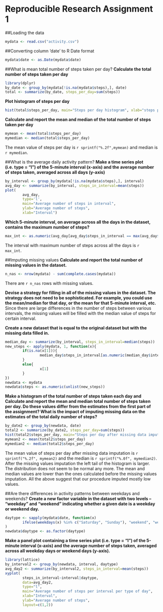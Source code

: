 Reproducible Research Assignment 1
===================================

##Loading the data
```r
mydata <- read.csv("activity.csv")
```

##Converting column 'date' to R Date format
```r
mydata$date <- as.Date(mydata$date)
```

##What is mean total number of steps taken per day?
**Calculate the total number of steps taken per day**
```r
library(dplyr)
by_date <- group_by(mydata[!is.na(mydata$steps),], date)
total <- summarize(by_date, steps_per_day=sum(steps))
```

**Plot histogram of steps per day**
```r
hist(total$steps_per_day, main="Steps per day histogram", xlab="steps per day")
```

**Calculate and report the mean and median of the total number of steps taken per day**
```r
mymean <- mean(total$steps_per_day)
mymedian <- median(total$steps_per_day)
```
The mean value of steps per day is `r sprintf("%.2f",mymean)` and median is `r mymedian`.

##What is the average daily activity pattern?
**Make a time series plot (i.e. type = "l") of the 5-minute interval (x-axis) and the average number of steps taken, averaged across all days (y-axis)**
```r
by_interval <- group_by(mydata[!is.na(mydata$steps),], interval)
avg_day <- summarize(by_interval, steps_in_interval=mean(steps))
plot(
        avg_day, 
        type='l', 
        main="Average number of steps in interval", 
        ylab="Average number of steps", 
        xlab="Interval")
```

**Which 5-minute interval, on average across all the days in the dataset, contains the maximum number of steps?**
```r
max_int <- as.numeric(avg_day[avg_day$steps_in_interval == max(avg_day$steps_in_interval), 1])
```
The interval with maximum number of steps across all the days is `r max_int`.

##Imputing missing values
**Calculate and report the total number of missing values in the dataset.**
```r
n_nas <- nrow(mydata) - sum(complete.cases(mydata))
```
There are `r n_nas` rows with missing values.

**Devise a strategy for filling in all of the missing values in the dataset. The strategy does not need to be sophisticated. For example, you could use the mean/median for that day, or the mean for that 5-minute interval, etc.**  
Since there are large differences in the number of steps between various intervals, the missing values will be filled with the median value of steps for certain interval.

**Create a new dataset that is equal to the original dataset but with the missing data filled in.**
```r
median_day <- summarize(by_interval, steps_in_interval=median(steps))
new_steps <- apply(mydata, 1, function(x){
        if(is.na(x[1])){
                median_day$steps_in_interval[as.numeric(median_day$interval) == as.numeric(x[3])]
        }
        else{
                x[1]
        }
})
newdata <- mydata
newdata$steps <- as.numeric(unlist(new_steps))
```

**Make a histogram of the total number of steps taken each day and Calculate and report the mean and median total number of steps taken per day. Do these values differ from the estimates from the first part of the assignment? What is the impact of imputing missing data on the estimates of the total daily number of steps?**
```r
by_date2 <- group_by(newdata, date)
total2 <- summarize(by_date2, steps_per_day=sum(steps))
hist(total2$steps_per_day, main="Steps per day after missing data imputation", xlab="steps per day")
mymean2 <- mean(total2$steps_per_day)
mymedian2 <- median(total2$steps_per_day)
```
The mean value of steps per day after missing data imputation is `r sprintf("%.2f", mymean2)` and the median is `r sprintf("%.0f", mymedian2)`.  
After the missing values imputation the left tail of the histogram is larger. The distribution does not seem to be normal any more. The mean and median values are lower than the ones calculated before the missing values imputation. All the above suggest that our procedure imputed mostly low values.

##Are there differences in activity patterns between weekdays and weekends?
**Create a new factor variable in the dataset with two levels – “weekday” and “weekend” indicating whether a given date is a weekday or weekend day.**
```r
daytype <- sapply(mydata$date, function(x)
        ifelse(weekdays(x) %in% c("Saturday", "Sunday"), "weekend", "weekday")
)
newdata$daytype <- as.factor(daytype)
```

**Make a panel plot containing a time series plot (i.e. type = "l") of the 5-minute interval (x-axis) and the average number of steps taken, averaged across all weekday days or weekend days (y-axis).**
```r
library(lattice)
by_interval2 <- group_by(newdata, interval, daytype)
avg_day2 <- summarize(by_interval2, steps_in_interval=mean(steps))
xyplot(
        steps_in_interval~interval|daytype, 
        data=avg_day2, 
        type="l", 
        main="Average number of steps per interval per type of day", 
        xlab="Interval", 
        ylab="Average number of steps", 
        layout=c(1,2))
```
